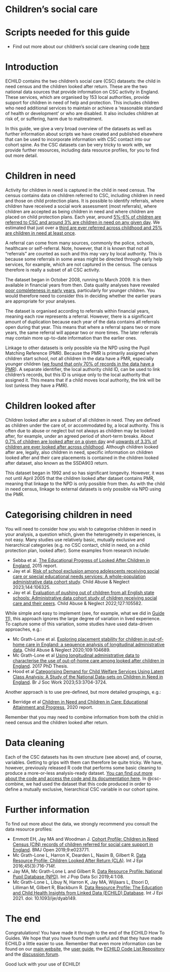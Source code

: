 # Children's social care {#sec-csc}

# Scripts needed for this guide

* Find out more about our children's social care cleaning code [here](https://www.adruk.org/our-mission/our-impact/echild-childrens-social-care-and-the-impact-of-code-sharing/){target="_blank"}

# Introduction

ECHILD contains the two children’s social care (CSC) datasets: the child in need census and the children looked after return. These are the two national data sources that provide information on CSC activity in England. These services, which are organised by 153 local authorities, provide support for children in need of help and protection. This includes children who need additional services to maintain or achieve a ‘reasonable standard of health or development’ or who are disabled. It also includes children at risk of, or suffering, harm due to maltreatment.

In this guide, we give a very broad overview of the datasets as well as further information about scripts we have created and published elsewhere that can be used to incorporate information with CSC contact into our cohort spine. As the CSC datasets can be very tricky to work with, we provide further resources, including data resource profiles, for you to find out more detail.

# Children in need

Activity for children in need is captured in the child in need census. The census contains data on children referred to CSC, including children in need and those on child protection plans. It is possible to identify referrals, where children have received a social work assessment (most referrals), where children are accepted as being children in need and where children are placed on child protection plans. Each year, around [5%-6% of children are referred to CSC and around 3% are children in need on any given day](https://explore-education-statistics.service.gov.uk/find-statistics/children-in-need){target="_blank"}. We estimated that just over a [third are ever referred across childhood and 25% are children in need at least once](https://ijpds.org/article/view/2454){target="_blank"}.

A referral can come from many sources, commonly the police, schools, healthcare or self-referral. Note, however, that it is known that not all “referrals” are counted as such and this may vary by local authority. This is because some referrals in some areas might be directed through early help services, for example, which are not captured in the census. The census therefore is really a subset of all CSC activity.

The dataset began in October 2008, running to March 2009. It is then available in financial years from then. Data quality analyses have revealed [poor completeness in early years](https://ijpds.org/article/view/2454){target="_blank"}, particularly for younger children. You would therefore need to consider this in deciding whether the earlier years are appropriate for your analyses.

The dataset is organised according to referrals within financial years, meaning each row represents a referral. However, there is a significant amount of duplication because each year of the data contains all referrals open during that year. This means that where a referral spans two or more years, the same referral will appear two or more times. The later referrals may contain more up-to-date information than the earlier ones.

Linkage to other datasets is only possible via the NPD using the Pupil Matching Reference (PMR). Because the PMR is primarily assigned when children start school, not all children in the data have a PMR, especially younger children ([we found that only 70% of records in the data have a PMR](https://ijpds.org/article/view/24540){target="_blank"}). A separate identifier, the local authority child ID, can be used to link children’s records, but this ID is unique only to the local authority that assigned it. This means that if a child moves local authority, the link will be lost (unless they have a PMR).

# Children looked after

Children looked after are a subset of all children in need. They are defined as children under the care of, or accommodated by, a local authority. This is often due to abuse or neglect but not always as children may be looked after, for example, under an agreed period of short-term breaks. About [0.7% of children are looked after on a given day](https://explore-education-statistics.service.gov.uk/find-statistics/children-looked-after-in-england-including-adoptions){target="_blank"} and [upwards of 3.3% of children are ever looked after across childhood](https://www.sciencedirect.com/science/article/pii/S0145213415003786){target="_blank"}. Although children looked after are, legally, also children in need, specific information on children looked after and their care placements is contained in the children looked after dataset, also known as the SSDA903 return.

This dataset began in 1992 and so has significant longevity. However, it was not until April 2005 that the children looked after dataset contains PMR, meaning that linkage to the NPD is only possible from then. As with the child in need census, linkage to external datasets is only possible via NPD using the PMR.

# Categorising children in need

You will need to consider how you wish to categorise children in need in your analysis, a question which, given the heterogeneity in experiences, is not easy. Many studies use relatively basic, mutually exclusive and hierarchical categories (e.g. no CSC contact, child in need, on a child protection plan, looked after). Some examples from research include:

*	Sebba et al. [The Educational Progress of Looked After Children in England](https://www.education.ox.ac.uk/wp-content/uploads/2019/05/Linking-Care-and-Educational-Data-Overview-Report-Nov-2015.pdf){target="_blank"}, 2015 report.
*	Jay et al. [Risk of school exclusion among adolescents receiving social care or special educational needs services: A whole-population administrative data cohort study](https://www.sciencedirect.com/science/article/pii/S0145213423003137){target="_blank"}. Child Abuse & Neglect 2023;144:106325.
*	Jay et al. [Evaluation of pushing out of children from all English state schools: Administrative data cohort study of children receiving social care and their peers](https://www.sciencedirect.com/science/article/pii/S0145213422001028){target="_blank"}. Child Abuse & Neglect 2022;127:105582.

While simple and easy to implement (see, for example, what we did in [Guide 11](guide11_combine.qmd)), this approach ignores the large degree of variation in lived experience. To capture some of this variation, some studies have used data-driven approaches, e.g.:

*	Mc Grath-Lone et al. [Exploring placement stability for children in out-of-home care in England: a sequence analysis of longitudinal administrative data](https://www.sciencedirect.com/science/article/pii/S0145213420303446){target="_blank"}. Child Abuse & Neglect 2020;109:104689.
*	Mc Grath-Lone et al [Using longitudinal administrative data to characterise the use of out-of-home care among looked after children in England](https://discovery.ucl.ac.uk/id/eprint/10038396/){target="_blank"}. 2017 PhD Thesis.
*	Hood et al [Categorising Demand for Child Welfare Services Using Latent Class Analysis: A Study of the National Data-sets on Children in Need in England](https://academic.oup.com/bjsw/article/53/8/3704/7199770){target="_blank"}. Br J Soc Work 2023;53:3704-3724.

Another approach is to use pre-defined, but more detailed groupings, e.g.:

*	Berridge et al [Children in Need and Children in Care: Educational Attainment and Progress](https://www.bristol.ac.uk/policybristol/policy-briefings/children-in-need-and-in-care-education-progress/){target="_blank"}, 2020 report.  

Remember that you may need to combine information from both the child in need census and the children looked after return.

# Data cleaning

Each of the CSC datasets has its own structure (see above) and, of course, variables. Getting to grips with them can therefore be quite tricky. We have, however, previously released R code that performs some basic cleaning to produce a more-or-less analysis-ready dataset. [You can find out more about the code and access the code and its documentation here](https://www.adruk.org/our-mission/our-impact/echild-childrens-social-care-and-the-impact-of-code-sharing/){target="_blank"}. In @csc-combine, we had used the dataset that this code produced in order to define a mutually exclusive, hierarchical CSC variable in our cohort spine.

# Further information

To find out more about the data, we strongly recommend you consult the data resource profiles:

* Emmott EH, Jay MA and Woodman J. [Cohort Profile: Children in Need Census (CIN) records of children referred for social care support in England](https://bmjopen.bmj.com/content/9/2/e023771){target="_blank"}. BMJ Open 2019;9:e023771.
* Mc Grath-Lone L, Harron K, Dearden L, Nasim B, Gilbert R. [Data Resource Profile: Children Looked After Return (CLA)](https://pubmed.ncbi.nlm.nih.gov/27413104/){target="_blank"}. Int J Epi 2016;45(3):716-714f.
* Jay MA, Mc Grath-Lone L and Gilbert R. [Data Resource Profile: National Pupil Database (NPD)](https://ijpds.org/article/view/1101){target="_blank"}. Int J Pop Data Sci 2019;4:1:08.
* Mc Grath-Lone L, Libuy N, Harron K, Jay MA, Wijlaars L, Etoori D, Lilliman M, Gilbert R, Blackburn R. [Data Resource Profile: The Education and Child Health Insights from Linked Data (ECHILD) Database](https://academic.oup.com/ije/advance-article/doi/10.1093/ije/dyab149/6425590){target="_blank"}. Int J Epi 2021. doi: 10.1093/ije/dyab149.

# The end

Congratulations! You have made it through to the end of the ECHILD How To Guides. We hope that you have found them useful and that they have made ECHILD a little easier to use. Remember that even more information can be found on our [main website](https://www.echild.ac.uk/){target="_blank"}, the [user guide](https://docs.echild.ac.uk/){target="_blank"}, the [ECHILD Code List Repository](https://code.echild.ac.uk/){target="_blank"} and the [discussion forum](https://github.com/orgs/UCL-ECHILD/discussions){target="_blank"}.

Good luck with your use of ECHILD!
